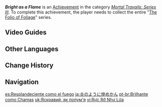 {{Achievement Infobox
|id           = 80177
|order id     = 177
|category     = Mortal Travails: Series III
|description  = Collect the entire "[[The Folio of Foliage]]" series.
|requirements = 
|primogems    = 5
|tracking     = 
|topic        = Books
|hidden       = 
|type         = 
}}
'''''Bright as a Flame''''' is an [[Achievement]] in the category ''[[Mortal Travails: Series III]]''. To complete this achievement, the player needs to collect the entire "[[The Folio of Foliage]]" series.
<!--
==Gameplay Notes==

==Trivia==
-->

==Video Guides==
{{EVT
|video1   = https://youtu.be/tkf4elbiKAY
|caption1 = How to get "Bright as a Flame" Achievement
}}

==Other Languages==
{{Other Languages
|en      = Bright as a Flame
|zhs     = 火一般辉煌
|zhs_rm  = Huǒ Yībān Huīhuáng
|zht     = 火一般輝煌
|zht_rm  = Huǒ Yībān Huīhuáng
|zh_tl   = 
|ja      = 炎のように煌めかん
|ja_rm   = Honoo no You ni Kiramekan
|ja_tl   = Glistening Like a Flame
|ko      = 불꽃 같은 광휘
|ko_tl   = Brilliance like Flame
|es      = Resplandeciente como el fuego
|es_tl   = Resplendent as Flame
|fr      = Étincelant comme la flamme
|fr_tl   = Sparkling as the Flame
|ru      = Как яркое пламя
|ru_tl   = Like a Bright Flame
|th      = โชติช่วงดั่งเพลิงไฟ
|th_rm   = 
|th_tl   = 
|vi      = Rực Rỡ Như Lửa
|vi_tl   = 
|de      = Glänzend wie Feuer
|de_tl   = Radiant as Fire
|id      = Seterang Bara Api
|id_tl   = Bright as Flame
|pt      = Brilhante como Chamas
|pt_tl   = 
|tr      = Alev Gibi Parlak
|tr_tl   = Bright as a Flame
|it      = Brillante come una fiamma
|it_tl   = 
}}

==Change History==
{{Change History|3.0}}
<!--
==References==
{{Reflist}}
-->
==Navigation==
{{Achievement Navbox}}

[[es:Resplandeciente como el fuego]]
[[ja:炎のように煌めかん]]
[[pt-br:Brilhante como Chamas]]
[[uk:Яскравий, як полум'я]]
[[vi:Rực Rỡ Như Lửa]]